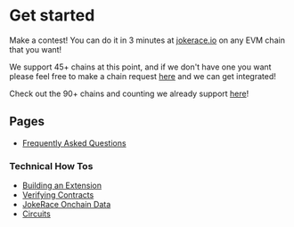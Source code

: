 # Get started

Make a contest! You can do it in 3 minutes at [jokerace.io](https://www.jokerace.io/) on any EVM chain that you want!

We support 45+ chains at this point, and if we don't have one you want please feel free to make a chain request [here](https://github.com/jk-labs-inc/jokerace/issues/new?assignees=&labels=chain&projects=&template=chain_request.md&title=chain%3A+) and we can get integrated!

Check out the 90+ chains and counting we already support [here](https://docs.jokerace.io/faq#which-chains-is-jokerace-live-on)!

## Pages

- [Frequently Asked Questions](/faq)

### Technical How Tos

- [Building an Extension](/technical-how-tos/building-an-extension)
- [Verifying Contracts](/technical-how-tos/verifying-contracts)
- [JokeRace Onchain Data](/technical-how-tos/jokerace-onchain-data)
- [Circuits](/technical-how-tos/circuits)
